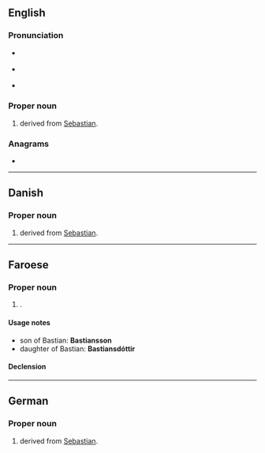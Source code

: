 {{also|bastian}}
==English==

===Pronunciation===
* {{a|RP}} {{IPA|/ˈbæsti.ən/|lang=en}}
* {{a|US}} {{IPA|/ˈbæsti.ən/|/ˈbæstʃən/|lang=en}}
* {{homophones|lang=en|bastion}}

===Proper noun===
{{en-proper noun}}

# {{given name|male|from=Ancient Greek}} derived from [[Sebastian]].

===Anagrams===
* {{anagrams|en|abstain|banitsa}}

----

==Danish==

===Proper noun===
{{da-proper noun}}

# {{given name|male|lang=da}} derived from [[Sebastian]].

----

==Faroese==

===Proper noun===
{{head|fo|proper noun|g=m}}

# {{given name|male|lang=fo}}.

====Usage notes====
* son of Bastian: '''Bastiansson'''
* daughter of Bastian: '''Bastiansdóttir'''

====Declension====
{{fo-decl-proper-noun-s-indef|Bastian|Bastian|Bastiani|Bastians}}

----

==German==

===Proper noun===
{{head|de|proper noun}}

# {{given name|male|lang=de}} derived from [[Sebastian]].